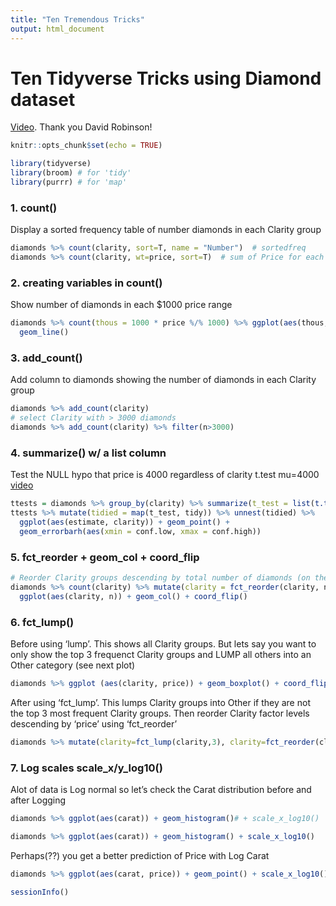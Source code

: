 ```yaml
---
title: "Ten Tremendous Tricks"
output: html_document
---
```


# Ten Tidyverse Tricks using Diamond dataset
[Video](https://www.youtube.com/watch?v=NDHSBUN_rVU). Thank you David Robinson!

```r
knitr::opts_chunk$set(echo = TRUE)
```

```r
library(tidyverse)
library(broom) # for 'tidy'
library(purrr) # for 'map'
```

### 1. count()
Display a sorted frequency table of number diamonds in each Clarity group

```r
diamonds %>% count(clarity, sort=T, name = "Number")  # sortedfreq
diamonds %>% count(clarity, wt=price, sort=T)  # sum of Price for each Clarity group
```

### 2. creating variables in count()
Show number of diamonds in each $1000 price range

```r
diamonds %>% count(thous = 1000 * price %/% 1000) %>% ggplot(aes(thous, n)) +
  geom_line()
```

### 3. add_count()
Add column to diamonds showing the number of diamonds in each Clarity group

```r
diamonds %>% add_count(clarity)
# select Clarity with > 3000 diamonds
diamonds %>% add_count(clarity) %>% filter(n>3000)
```

### 4. summarize() w/ a list column
Test the NULL hypo that price is 4000 regardless of clarity  t.test mu=4000 [video](https://youtu.be/NDHSBUN_rVU?t=576)

```r
ttests = diamonds %>% group_by(clarity) %>% summarize(t_test = list(t.test(price, mu=4000)))
ttests %>% mutate(tidied = map(t_test, tidy)) %>% unnest(tidied) %>%
  ggplot(aes(estimate, clarity)) + geom_point() +
  geom_errorbarh(aes(xmin = conf.low, xmax = conf.high))
```

### 5. fct_reorder + geom_col + coord_flip

```r
# Reorder Clarity groups descending by total number of diamonds (on the fly!)
diamonds %>% count(clarity) %>% mutate(clarity = fct_reorder(clarity, n)) %>% 
  ggplot(aes(clarity, n)) + geom_col() + coord_flip()
```

### 6. fct_lump()
Before using 'lump'. This shows all Clarity groups. But lets say you want to only show the top 3 frequenct Clarity groups and LUMP all others into an Other category (see next plot) 
```r
diamonds %>% ggplot (aes(clarity, price)) + geom_boxplot() + coord_flip()
```

After using 'fct_lump'. This lumps Clarity groups into Other if they are not the top 3 most frequent Clarity groups. Then reorder Clarity factor levels descending by 'price' using 'fct_reorder'
```r
diamonds %>% mutate(clarity=fct_lump(clarity,3), clarity=fct_reorder(clarity, price)) %>% ggplot (aes(clarity, price)) + geom_boxplot() + coord_flip()
```

### 7. Log scales scale_x/y_log10()
Alot of data is Log normal so let's check the Carat distribution before and after Logging

```r
diamonds %>% ggplot(aes(carat)) + geom_histogram()# + scale_x_log10()
```

```r
diamonds %>% ggplot(aes(carat)) + geom_histogram() + scale_x_log10()
```

Perhaps(??) you get a better prediction of Price with Log Carat
```r
diamonds %>% ggplot(aes(carat, price)) + geom_point() + scale_x_log10()
```



```r
sessionInfo()
```

